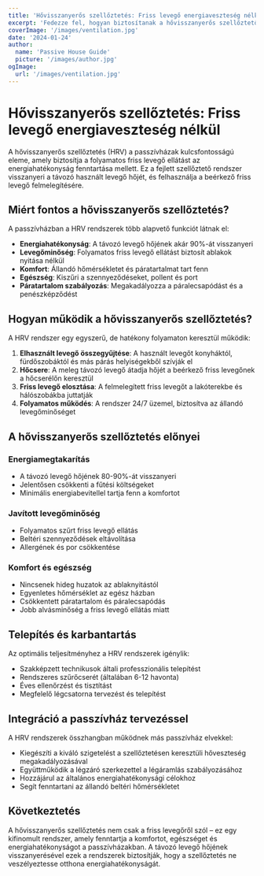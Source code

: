 ```yaml
---
title: 'Hővisszanyerős szellőztetés: Friss levegő energiaveszteség nélkül'
excerpt: 'Fedezze fel, hogyan biztosítanak a hővisszanyerős szellőztető rendszerek friss levegőt az energiahatékonyság fenntartása mellett a passzívházakban.'
coverImage: '/images/ventilation.jpg'
date: '2024-01-24'
author:
  name: 'Passive House Guide'
  picture: '/images/author.jpg'
ogImage:
  url: '/images/ventilation.jpg'
---
```


# Hővisszanyerős szellőztetés: Friss levegő energiaveszteség nélkül

A hővisszanyerős szellőztetés (HRV) a passzívházak kulcsfontosságú eleme, amely biztosítja a folyamatos friss levegő ellátást az energiahatékonyság fenntartása mellett. Ez a fejlett szellőztető rendszer visszanyeri a távozó használt levegő hőjét, és felhasználja a beérkező friss levegő felmelegítésére.

## Miért fontos a hővisszanyerős szellőztetés?

A passzívházban a HRV rendszerek több alapvető funkciót látnak el:

- **Energiahatékonyság**: A távozó levegő hőjének akár 90%-át visszanyeri
- **Levegőminőség**: Folyamatos friss levegő ellátást biztosít ablakok nyitása nélkül
- **Komfort**: Állandó hőmérsékletet és páratartalmat tart fenn
- **Egészség**: Kiszűri a szennyeződéseket, pollent és port
- **Páratartalom szabályozás**: Megakadályozza a páralecsapódást és a penészképződést

## Hogyan működik a hővisszanyerős szellőztetés?

A HRV rendszer egy egyszerű, de hatékony folyamaton keresztül működik:

1. **Elhasznált levegő összegyűjtése**: A használt levegőt konyháktól, fürdőszobáktól és más párás helyiségekből szívják el
2. **Hőcsere**: A meleg távozó levegő átadja hőjét a beérkező friss levegőnek a hőcserélőn keresztül
3. **Friss levegő elosztása**: A felmelegített friss levegőt a lakóterekbe és hálószobákba juttatják
4. **Folyamatos működés**: A rendszer 24/7 üzemel, biztosítva az állandó levegőminőséget

## A hővisszanyerős szellőztetés előnyei

### Energiamegtakarítás
- A távozó levegő hőjének 80-90%-át visszanyeri
- Jelentősen csökkenti a fűtési költségeket
- Minimális energiabevitellel tartja fenn a komfortot

### Javított levegőminőség
- Folyamatos szűrt friss levegő ellátás
- Beltéri szennyeződések eltávolítása
- Allergének és por csökkentése

### Komfort és egészség
- Nincsenek hideg huzatok az ablaknyitástól
- Egyenletes hőmérséklet az egész házban
- Csökkentett páratartalom és páralecsapódás
- Jobb alvásminőség a friss levegő ellátás miatt

## Telepítés és karbantartás

Az optimális teljesítményhez a HRV rendszerek igénylik:

- Szakképzett technikusok általi professzionális telepítést
- Rendszeres szűrőcserét (általában 6-12 havonta)
- Éves ellenőrzést és tisztítást
- Megfelelő légcsatorna tervezést és telepítést

## Integráció a passzívház tervezéssel

A HRV rendszerek összhangban működnek más passzívház elvekkel:

- Kiegészíti a kiváló szigetelést a szellőztetésen keresztüli hőveszteség megakadályozásával
- Együttműködik a légzáró szerkezettel a légáramlás szabályozásához
- Hozzájárul az általános energiahatékonysági célokhoz
- Segít fenntartani az állandó beltéri hőmérsékletet

## Következtetés

A hővisszanyerős szellőztetés nem csak a friss levegőről szól – ez egy kifinomult rendszer, amely fenntartja a komfortot, egészséget és energiahatékonyságot a passzívházakban. A távozó levegő hőjének visszanyerésével ezek a rendszerek biztosítják, hogy a szellőztetés ne veszélyeztesse otthona energiahatékonyságát.
